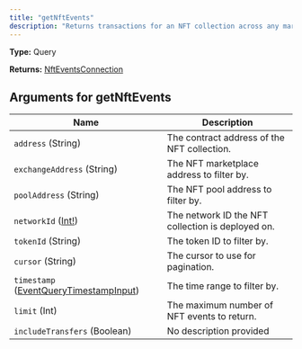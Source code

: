 ```yaml
---
title: "getNftEvents"
description: "Returns transactions for an NFT collection across any marketplace(s)."
---
```


**Type:** Query

**Returns:** [NftEventsConnection](/api-reference/types/nfteventsconnection)

## Arguments for getNftEvents

| Name | Description |
|------|-------------|
| `address` (String) | The contract address of the NFT collection. |
| `exchangeAddress` (String) | The NFT marketplace address to filter by. |
| `poolAddress` (String) | The NFT pool address to filter by. |
| `networkId` ([Int!](/api-reference/types/int)) | The network ID the NFT collection is deployed on. |
| `tokenId` (String) | The token ID to filter by. |
| `cursor` (String) | The cursor to use for pagination. |
| `timestamp` ([EventQueryTimestampInput](/api-reference/types/eventquerytimestampinput)) | The time range to filter by. |
| `limit` (Int) | The maximum number of NFT events to return. |
| `includeTransfers` (Boolean) | No description provided |

